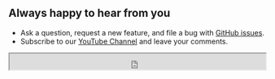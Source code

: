 ## Always happy to hear from you

- Ask a question, request a new feature, and file a bug with [GitHub issues](https://github.com/volkovlabs/business-news/issues).
- Subscribe to our [YouTube Channel](https://youtube.com/@volkovlabs) and leave your comments.

<iframe
  src="https://github.com/sponsors/VolkovLabs/button"
  title="Sponsor Business Suite"
  height="32"
  width="100%"
></iframe>
